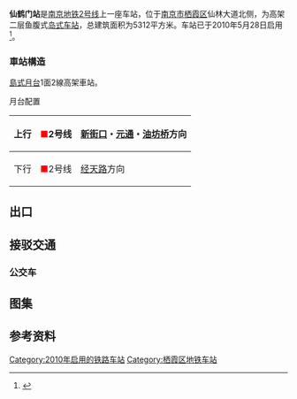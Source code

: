 {{Station Infobox
| name                = 仙鹤门
| eng_name            = XIANHEMEN
| linecolour          = {{南京地铁线路色|2}}
| linecolour2          = 
| image               = 201704 Xianhemen Station.jpg
| alt                 = 
| caption             = 仙鹤门站站台
| address             = {{CHN}}[[江苏省|江苏省]][[南京市|南京市]][[栖霞区|栖霞区]]仙林大道与紫东路交叉口
| coordinates         =
| color               = 
| line                = {{南京地铁线路名|2}}
| connections  = [[南京公交|南京公交]]
| distance            = 
| platform            = 1个岛式站台（2号线）
| PlatformType        = 
| tracks              = 
| structure           = 高架二层车站（2号线）
| Interchange         = 
| disabled            =
| exits               = 2
| code                = 
| zone                = 
| website             = 
| first               = {{南京地铁线路名|2}}<br>往{{站|经天路}}方向：6:45<br>往{{站|油坊桥}}方向：6:10 
| last                = {{南京地铁线路名|2}}<br>往{{站|经天路}}方向：23:46<br>往{{站|油坊桥}}方向：23:11
| opened              = {{南京地铁线路名|2}} {{Start date|2010|5|28|df=y}} 
| passengers          = 
| pass_year           = 
| pass_rank           = 
| services            = {{Adjacent stations|system=NJM|line1=2|left1=金马路|right1=学则路}} 
| other_services      = 
| route_map           =
}}
'''仙鹤门站'''是[[南京地铁|南京地铁]][[南京地铁2号线|2号线]]上一座车站，位于[[南京市|南京市]][[栖霞区|栖霞区]]仙林大道北侧，为高架二层鱼腹式[[岛式站台|岛式车站]]，总建筑面积为5312平方米。车站已于2010年5月28日启用<ref>{{Cite web |url=http://www.nj-dt.com/index2_8.asp |title=南京地铁 车站简介 |accessdate=2011-09-22 |archive-date=2013-11-06 |archive-url=https://web.archive.org/web/20131106014733/http://www.nj-dt.com/index2_8.asp |dead-url=yes }}</ref>。

===車站構造===
[[島式月台|島式月台]]1面2線高架車站。
; 月台配置
{| border="1" cellspacing="0" cellpadding="3" frame="hsides" rules="rows"
|-
! 上行
| <span style="color:red;">■</span>2号线
| [[新街口站_(南京)|新街口]]・[[元通站|元通]]・[[油坊桥站|油坊桥]]方向
|-
! 下行
| <span style="color:red;">■</span>2号线
| [[经天路站|经天路]]方向
|}

== 出口 ==

== 接驳交通 ==
=== 公交车 ===
{{南京公交线路简单列表|station=仙鹤门（近1出口）|Y34|50|138|139|165|310|321|323|337|743}}
{{南京公交线路简单列表|station=仙鹤门地铁站（南/北行）（近1出口）|130|130区间|321|743}}
{{南京公交线路简单列表|station=仙鹤门地铁站（西行）（近2出口）|138|323|337}}

== 图集 ==

== 参考资料 ==
{{reflist}}

{{南京地铁2号线车站}}

[[Category:2010年启用的铁路车站|Category:2010年启用的铁路车站]]
[[Category:栖霞区地铁车站|Category:栖霞区地铁车站]]